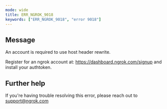 ```yaml
---
mode: wide
title: ERR_NGROK_9018
keywords: ["ERR_NGROK_9018", "error 9018"]
---
```


## Message

An account is required to use host header rewrite.

Register for an ngrok account at: https://dashboard.ngrok.com/signup and install your authtoken.

## Further help

If you're having trouble resolving this error, please reach out to [support@ngrok.com](mailto:support@ngrok.com?subject=Help%20with%20ERR_NGROK_9018)
